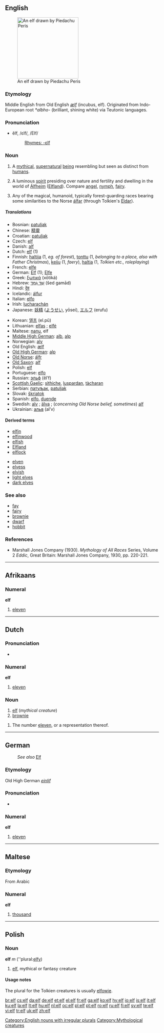 {{see|Elf}}
{{see|ELF}}
==English==
[[Image:Elfo_red.jpg|thumb|right|200px|An elf drawn by Piedachu Peris]]

===Etymology===
Middle English from Old English ''[[ælf]]'' (incubus, elf). Originated from Indo-European root ''*albho-'' (brilliant, shining white) via Teutonic languages.

===Pronunciation===
* ĕlf, /ɛlf/, /EIf/
*: [[Rhymes:English:-ɛlf|Rhymes: -ɛlf]]

===Noun===
{{en-noun|elves}}
{{wikipedia|Elf}}

# A [[mythical]], [[supernatural]] [[being]] resembling but seen as distinct from [[humans]].
# {{Norse mythology}} A luminous [[spirit]] presiding over nature and fertility and dwelling in the world of [[Álfheim]] ([[Elfland]]). Compare [[angel]], [[nymph]], [[fairy]].
# {{fantasy}} Any of the magical, humanoid, typically forest-guarding races bearing some similarities to the Norse [[álfar]] (through Tolkien's [[Eldar]]).

=====Translations=====
{{trans-top|a mythical being}}
* Bosnian: [[patuljak]]
* Chinese: [[精靈]]
* Croatian: [[patuljak]]
* Czech: [[#Czech|elf]] {{m}}
* Danish: [[alf]] {{c}}
* Dutch: [[#Dutch|elf]] (1)
* Finnish: [[haltija]] (1, ''eg. of forest''), [[tonttu]] (1, ''belonging to a place, also with Father Christmas''), [[keiju]] (1, ''faery''), [[haltia]] (1, ''Tolkien etc., roleplaying'')
* French: [[elfe]] {{m}}
* German: [[Elf]] {{m}} (1); [[Elfe]] {{f}}
* Greek: [[ξωτικά]] (xōtiká)
* Hebrew: [[שד גמד|שֵׁד גַמָּד]] (šed gamād)
* Hindi: [[देव]]
* Icelandic: [[álfur]] {{m}}
* Italian: [[elfo]]
* Irish: [[lucharachán]]
* Japanese: [[妖精]] ([[ようせい]], yōsei), [[エルフ]] (erufu)
{{trans-mid}}
* Korean: [[엘프]] (el.pŭ)
* Lithuanian: [[elfas]] {{m}}; [[elfė]] {{f}}
* Maltese: [[nanu]], elf
* [[Middle High German]]: [[alb]], [[alp]]
* Norwegian: [[alv]] {{m}}
* Old English: [[ælf]]
* [[Old High German]]: [[alp]]
* [[Old Norse]]: [[álfr]]
* [[Old Saxon]]: [[alf]]
* Polish: [[#Polish|elf]] {{m}}
* Portuguese: [[elfo]] {{m}}
* Russian: [[эльф]] (êlʹf) {{m}}
* [[Scottish Gaelic]]: [[sìthiche]], [[luspardan]], [[tàcharan]]
* Serbian: [[патуљак]], [[patuljak]]
* Slovak: [[škriatok]] {{m}}
* Spanish: [[elfo]], [[duende]]
* Swedish: [[alv]] {{m}}; [[älva]] {{f}}; (''concerning Old Norse belief, sometimes'') [[alf]]
* Ukrainian: [[альв]] (alʹv)
{{trans-bottom}}

====Derived terms====
{{top2}}
* [[elfin]]
* [[elfinwood]]
* [[elfish]]
* [[Elfland]]
* [[elflock]]
{{mid2}}
* [[elven]]
* [[elvess]]
* [[elvish]]
* [[light elves]]
* [[dark elves]]
{{bottom2}}

===See also===
* [[fay]]
* [[fairy]]
* [[brownie]]
* [[dwarf]]
* [[hobbit]]

===References===
* Marshall Jones Company (1930). ''Mythology of All Races'' Series, Volume 2 ''Eddic'', Great Britain: Marshall Jones Company, 1930, pp. 220-221.

[[Category:English nouns with irregular plurals]]

----

==Afrikaans==

===Numeral===
'''elf'''

# {{cardinal|lang=af}} [[eleven]]

----

==Dutch==

===Pronunciation===
*{{audio|Nl-elf.ogg|audio}}

===Numeral===
'''elf'''

# {{cardinal|lang=nl}} [[eleven]]

===Noun===
{{nl-noun|g1=m|g2=f|elfen|elfje}}

# [[#English|elf]] (''mythical creature'')
# [[brownie]]

{{nl-noun|g1=m|g2=f|elven|elfje}}

# The number [[eleven]], or a representation thereof.

----

==German==
: ''See also'' [[Elf]]

===Etymology===
Old High German ''[[einlif]]''

===Pronunciation===
*{{audio|De-elf.ogg|audio}}

===Numeral===
'''elf'''

# {{cardinal|lang=de}} [[eleven]]

----

==Maltese==

===Etymology===
From Arabic

===Numeral===
'''elf'''

# {{cardinal|lang=mt}} [[thousand]]

----

==Polish==

===Noun===
'''elf''' ''m'' (''plural:[[elfy]])

# [[elf#English|elf]], mythical or fantasy creature

====Usage notes====
The plural for the Tolkien creatures is usually [[elfowie]].

[[Category:Mythological creatures]]

[[br:elf]]
[[cs:elf]]
[[da:elf]]
[[de:elf]]
[[et:elf]]
[[el:elf]]
[[fr:elf]]
[[ga:elf]]
[[ko:elf]]
[[hy:elf]]
[[io:elf]]
[[is:elf]]
[[it:elf]]
[[ku:elf]]
[[la:elf]]
[[lt:elf]]
[[hu:elf]]
[[nl:elf]]
[[oc:elf]]
[[pl:elf]]
[[pt:elf]]
[[ro:elf]]
[[ru:elf]]
[[fi:elf]]
[[sv:elf]]
[[te:elf]]
[[vi:elf]]
[[tr:elf]]
[[uk:elf]]
[[zh:elf]]
